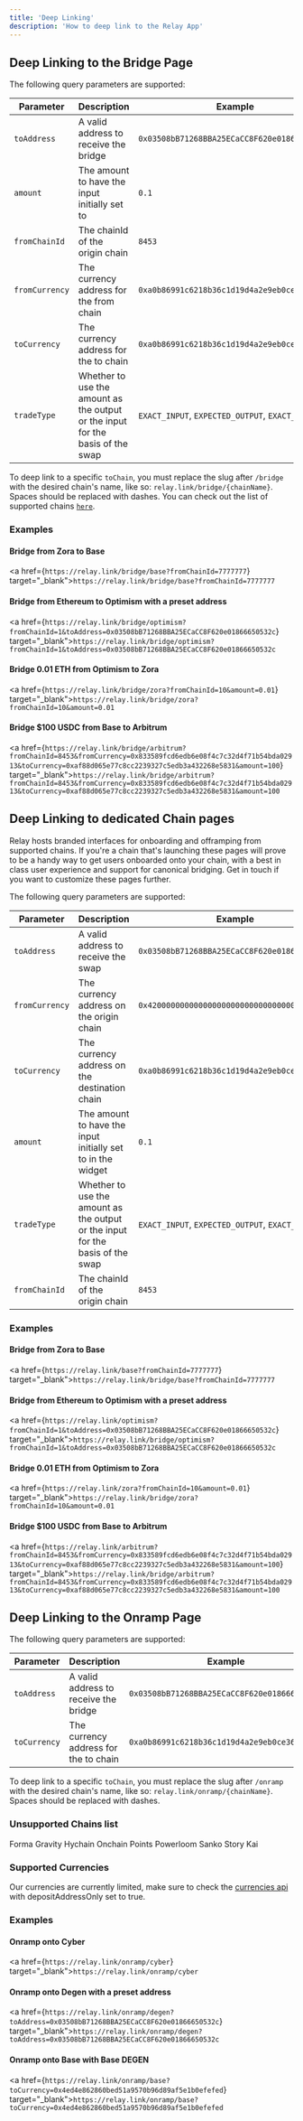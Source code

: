 ```yaml
---
title: 'Deep Linking'
description: 'How to deep link to the Relay App'
---
```



## Deep Linking to the Bridge Page

The following query parameters are supported:

| Parameter     | Description     | Example |
| --------------|-----------------| --------|
| `toAddress` | A valid address to receive the bridge | `0x03508bB71268BBA25ECaCC8F620e01866650532c` |
| `amount` | The amount to have the input initially set to  | `0.1` |
| `fromChainId` | The chainId of the origin chain  | `8453` |
| `fromCurrency` | The currency address for the from chain | `0xa0b86991c6218b36c1d19d4a2e9eb0ce3606eb48` |
| `toCurrency` | The currency address for the to chain | `0xa0b86991c6218b36c1d19d4a2e9eb0ce3606eb48` |
| `tradeType` | Whether to use the amount as the output or the input for the basis of the swap  | `EXACT_INPUT`, `EXPECTED_OUTPUT`, `EXACT_OUTPUT` |


To deep link to a specific `toChain`, you must replace the slug after `/bridge` with the desired chain's name, like so: `relay.link/bridge/{chainName}`. Spaces should be replaced with dashes. You can check out the list of supported chains [`here`](/resources/supported-chains).


### Examples 

#### Bridge from Zora to Base 
<a href={`https://relay.link/bridge/base?fromChainId=7777777`} target="_blank">`https://relay.link/bridge/base?fromChainId=7777777`</a>

#### Bridge from Ethereum to Optimism with a preset address
<a href={`https://relay.link/bridge/optimism?fromChainId=1&toAddress=0x03508bB71268BBA25ECaCC8F620e01866650532c`} target="_blank">`https://relay.link/bridge/optimism?fromChainId=1&toAddress=0x03508bB71268BBA25ECaCC8F620e01866650532c`</a>

#### Bridge 0.01 ETH from Optimism to Zora 
<a href={`https://relay.link/bridge/zora?fromChainId=10&amount=0.01`} target="_blank">`https://relay.link/bridge/zora?fromChainId=10&amount=0.01`</a>

#### Bridge $100 USDC from Base to Arbitrum
<a href={`https://relay.link/bridge/arbitrum?fromChainId=8453&fromCurrency=0x833589fcd6edb6e08f4c7c32d4f71b54bda02913&toCurrency=0xaf88d065e77c8cc2239327c5edb3a432268e5831&amount=100`} target="_blank">`https://relay.link/bridge/arbitrum?fromChainId=8453&fromCurrency=0x833589fcd6edb6e08f4c7c32d4f71b54bda02913&toCurrency=0xaf88d065e77c8cc2239327c5edb3a432268e5831&amount=100`</a>


## Deep Linking to dedicated Chain pages

Relay hosts branded interfaces for onboarding and offramping from supported chains. If you're a chain that's launching these pages will prove to be a handy way to get users onboarded onto your chain, with a best in class user experience and support for canonical bridging. Get in touch if you want to customize these pages further.

The following query parameters are supported:

| Parameter     | Description     | Example |
| --------------|-----------------| --------|
| `toAddress` | A valid address to receive the swap | `0x03508bB71268BBA25ECaCC8F620e01866650532c` |
| `fromCurrency` | The currency address on the origin chain  | `0x4200000000000000000000000000000000000006` |
| `toCurrency` | The currency address on the destination chain  | `0xa0b86991c6218b36c1d19d4a2e9eb0ce3606eb48` |
| `amount` | The amount to have the input initially set to in the widget  | `0.1` |
| `tradeType` | Whether to use the amount as the output or the input for the basis of the swap  | `EXACT_INPUT`, `EXPECTED_OUTPUT`, `EXACT_OUTPUT` |
| `fromChainId` | The chainId of the origin chain  | `8453` |

### Examples 

#### Bridge from Zora to Base 
<a href={`https://relay.link/base?fromChainId=7777777`} target="_blank">`https://relay.link/bridge/base?fromChainId=7777777`</a>

#### Bridge from Ethereum to Optimism with a preset address
<a href={`https://relay.link/optimism?fromChainId=1&toAddress=0x03508bB71268BBA25ECaCC8F620e01866650532c`} target="_blank">`https://relay.link/bridge/optimism?fromChainId=1&toAddress=0x03508bB71268BBA25ECaCC8F620e01866650532c`</a>

#### Bridge 0.01 ETH from Optimism to Zora 
<a href={`https://relay.link/zora?fromChainId=10&amount=0.01`} target="_blank">`https://relay.link/bridge/zora?fromChainId=10&amount=0.01`</a>

#### Bridge $100 USDC from Base to Arbitrum
<a href={`https://relay.link/arbitrum?fromChainId=8453&fromCurrency=0x833589fcd6edb6e08f4c7c32d4f71b54bda02913&toCurrency=0xaf88d065e77c8cc2239327c5edb3a432268e5831&amount=100`} target="_blank">`https://relay.link/bridge/arbitrum?fromChainId=8453&fromCurrency=0x833589fcd6edb6e08f4c7c32d4f71b54bda02913&toCurrency=0xaf88d065e77c8cc2239327c5edb3a432268e5831&amount=100`</a>

## Deep Linking to the Onramp Page

The following query parameters are supported:

| Parameter     | Description     | Example |
| --------------|-----------------| --------|
| `toAddress` | A valid address to receive the bridge | `0x03508bB71268BBA25ECaCC8F620e01866650532c` |
| `toCurrency` | The currency address for the to chain | `0xa0b86991c6218b36c1d19d4a2e9eb0ce3606eb48` |

To deep link to a specific `toChain`, you must replace the slug after `/onramp` with the desired chain's name, like so: `relay.link/onramp/{chainName}`. Spaces should be replaced with dashes.

### Unsupported Chains list
Forma
Gravity
Hychain
Onchain Points
Powerloom
Sanko
Story
Kai

### Supported Currencies
Our currencies are currently limited, make sure to check the [currencies api](/api/get-currencies/v1) with depositAddressOnly set to true.

### Examples 

#### Onramp onto Cyber
<a href={`https://relay.link/onramp/cyber`} target="_blank">`https://relay.link/onramp/cyber`</a>

#### Onramp onto Degen with a preset address
<a href={`https://relay.link/onramp/degen?toAddress=0x03508bB71268BBA25ECaCC8F620e01866650532c`} target="_blank">`https://relay.link/onramp/degen?toAddress=0x03508bB71268BBA25ECaCC8F620e01866650532c`</a>

#### Onramp onto Base with Base DEGEN
<a href={`https://relay.link/onramp/base?toCurrency=0x4ed4e862860bed51a9570b96d89af5e1b0efefed`} target="_blank">`https://relay.link/onramp/base?toCurrency=0x4ed4e862860bed51a9570b96d89af5e1b0efefed`</a>

